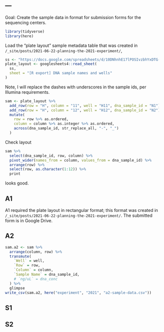 ---
---

Goal: Create the sample data in format for submission forms for the sequencing centers.

```r
library(tidyverse)
library(here)
```

Load the "plate layout" sample metadata table that was created in `/_site/posts/2021-06-22-planning-the-2021-experiment/`,
```r
ss <- "https://docs.google.com/spreadsheets/d/10DNhnhE17lPOSIvzbhYxDTG--9KDMkM9Eum9Psb9B10"
plate_layout <- googlesheets4::read_sheet(
  ss, 
  sheet = "[R export] DNA sample names and wells"
)
```

Note, I will replace the dashes with underscores in the sample ids, per Illumina requirements.

```r
sam <- plate_layout %>%
  add_row(row = "H", column = "11", well = "H11", dna_sample_id = "N1") %>%
  add_row(row = "H", column = "12", well = "H12", dna_sample_id = "N2") %>%
  mutate(
    row = row %>% as.ordered,
    column = column %>% as.integer %>% as.ordered,
    across(dna_sample_id, str_replace_all, "-", "_")
  )
```

Check layout
```r
sam %>%
  select(dna_sample_id, row, column) %>%
  pivot_wider(names_from = column, values_from = dna_sample_id) %>%
  arrange(row) %>%
  select(row, as.character(1:12)) %>%
  print
```
looks good.


## A1

A1 required the plate layout in rectangular format; this format was created in `/_site/posts/2021-06-22-planning-the-2021-experiment/`.
The submitted form is in Google Drive.

## A2

```r
sam.a2 <- sam %>%
  arrange(column, row) %>%
  transmute(
    `Well` = well,
    `Row` = row,
    `Column` = column,
    `Sample Name` = dna_sample_id,
    # `ng/uL` = dna_conc
  ) %>%
  glimpse
write_csv(sam.a2, here("experiment", "2021", "a2-sample-data.csv"))
```

## S1


## S2

